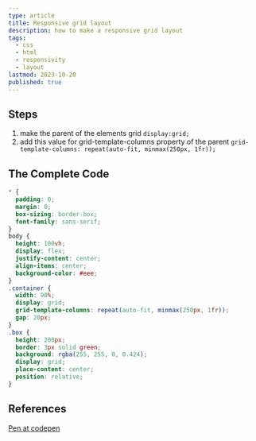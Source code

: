 ```yaml
---
type: article
title: Responsive grid layout
description: how to make a responsive grid layout
tags:
  - css
  - html
  - responsivity
  - layout
lastmod: 2023-10-20
published: true
---
```


## Steps

1. make the parent of the elements grid
   `display:grid;`
2. add this value for grid-template-columns property of the parent
   `grid-template-columns: repeat(auto-fit, minmax(250px, 1fr));`

## The Complete Code

```css
* {
  padding: 0;
  margin: 0;
  box-sizing: border-box;
  font-family: sans-serif;
}
body {
  height: 100vh;
  display: flex;
  justify-content: center;
  align-items: center;
  background-color: #eee;
}
.container {
  width: 90%;
  display: grid;
  grid-template-columns: repeat(auto-fit, minmax(250px, 1fr));
  gap: 20px;
}
.box {
  height: 200px;
  border: 3px solid green;
  background: rgba(255, 255, 0, 0.424);
  display: grid;
  place-content: center;
  position: relative;
}
```

## References

[Pen at codepen](https://codepen.io/KhalidMesbah/pen/LYxWLjz?editors=0100)
